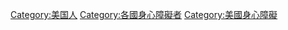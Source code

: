 {{Commonscat|Disabled people from the United States}}

[[Category:美国人|Category:美国人]]
[[Category:各國身心障礙者|Category:各國身心障礙者]]
[[Category:美國身心障礙|Category:美國身心障礙]]